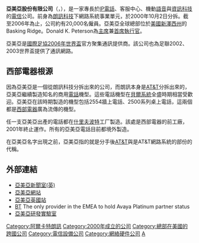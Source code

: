{{Infobox_Company |
 company_name = Avaya, Inc. |
 company_logo = [[File:Avaya_Logo.svg|250px]] |
 company_type = 公開 (NYSE: [https://web.archive.org/web/20051228120104/http://www.nyse.com/about/listed/lcddata.html?ticker=av AV]) |
 company_slogan = |
 foundation = 2000年|
 location = [[Basking_Ridge,_新澤西州|Basking Ridge, 新澤西州]]<br />{{coord|37.398160|-121.977416|format=dms|display=title,inline}} |
 industry = [[企業通訊|企業通訊]] |
 key_people = [[Donald_K._Peterson|Donald K. Peterson]], [[主席|主席]]兼[[CEO|首席執行官]] |
 num_employees = 16,951(2012) |
 products = 商業長途電信裝備 |
 revenue =  {{increase}} [[US$|US$]]51.71 億美元(2012) |
 operating_income = {{increase}} [[US$|US$]]1.15 億美元 (2012) |
 net_income = {{increase}} [[US$|US$]]-3.44 億美元 (2012) |
 assets = {{decrease}} [[US$|US$]]81.94 億美元 (2012) |
 equity = {{decrease}} [[US$|US$]]-24.36 億美元 (2012) |
 homepage = [http://www.avaya.com]}}

'''亞美亞股份有限公司'''（{{lang|en|'''Avaya Inc.'''}}，{{nyse|AV}}），是一家專長於[[IP電話|IP電話]]、客服中心、機動[[語音|語音]]與[[資訊科技|資訊科技]]的[[電信|電信]]公司。前身為[[朗讯|朗訊科技]]下網路系統事業單元，於2000年10月2日分拆。截至2006年為止，公司約有20,000名僱員。亞美亞全球總部位於[[美國|美國]][[新澤西州|新澤西州]]的Basking Ridge。Donald K. Peterson為[[主席|主席]]兼[[CEO|首席執行官]]。

亞美亞是[[國際足協|國際足協]][[2006年世界盃|2006年世界盃]]官方聚集通訊提供商。該公司也為足聯2002、2003世界盃提供了通訊網路。

==西部電器根源==
因為亞美亞是一個從朗訊科技分拆出來的公司，而朗訊本身是[[AT&T|AT&T]]分拆出來的，亞美亞繼續製造知名的商用[[電話|電話]]機型。這些電話機型在[[貝爾系統|貝爾系統]]全盛時期相當受歡迎。亞美亞在該時期製造的機型包括2554牆上電話、2500系列桌上電話，這兩個都是[[西部電器|西部電器]]廣為流傳的機型。

任一支亞美亞出產的電話都在[[什里夫波特_(路易斯安那州)|什里夫波特]]工厂製造。該處是西部電器的前工廠，2001年終止運作。所有的亞美亞電話目前都境外製造。 

在亞美亞名字出現之前，亞美亞指的就是分手後[[AT&T|AT&T]]與是AT&T網路系統的部份的代稱。

==外部連結==
{{Commonscat|Avaya}}
* [http://www.avaya.com/gcm/master-usa/en-us/corporate/pressroom/index.htm 亞美亞新聞室(英)]{{Wayback|url=http://www.avaya.com/gcm/master-usa/en-us/corporate/pressroom/index.htm |date=20060430194404 }}
* [http://www.avaya.com/ 亞美亞網站]{{Wayback|url=http://www.avaya.com/ |date=20120313125058 }}
* [http://www.avaya.co.uk/ 亞美亞英國站]{{Wayback|url=http://www.avaya.co.uk/ |date=20060506055815 }}
* [http://www.bt.com/cs BT]{{Wayback|url=http://www.bt.com/cs |date=20080828135040 }} The only provider in the EMEA to hold Avaya Platinum partner status
* [http://www.research.avayalabs.com/ 亞美亞研發實驗室]{{Wayback|url=http://www.research.avayalabs.com/ |date=20060424001525 }}

{{信息技术大公司}} 

{{DEFAULTSORT:Avaya}}

[[Category:阿爾卡特朗訊|Category:阿爾卡特朗訊]]
[[Category:2000年成立的公司|Category:2000年成立的公司]]
[[Category:總部在美國的跨國公司|Category:總部在美國的跨國公司]]
[[Category:電信設備公司|Category:電信設備公司]]
[[Category:網絡硬件公司|Category:網絡硬件公司]]
[[Category:聖塔克拉拉公司|A]]